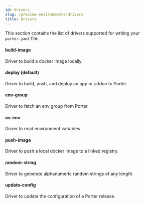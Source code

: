 ```yaml
---
id: drivers
slug: /preview-environments/drivers
title: Drivers
---
```



This section contains the list of drivers supported for writing your `porter.yaml` file.

<div class="container" style={{ padding: 0 }}>
  <div class="row is-multiline">
    <div class="col col--6">
      <Link
        className="card"
        to="./drivers/build-image"
        style={{ height: "100%" }}
      >
        <div class="card__body">
          <h4>build-image</h4>
          <p class="card__body__small">
            Driver to build a docker image locally.
          </p>
        </div>
      </Link>
    </div>
    <div class="col col--6">
      <Link
        className="card"
        to="./drivers/deploy"
        style={{ height: "100%" }}
      >
        <div class="card__body">
          <h4>deploy (default)</h4>
          <p class="card__body__small">
            Driver to build, push, and deploy an app or addon to Porter.
          </p>
        </div>
      </Link>
    </div>
    <div class="col col--6">
      <Link
        className="card"
        to="./drivers/env-group"
        style={{ height: "100%" }}
      >
        <div class="card__body">
          <h4>env-group</h4>
          <p class="card__body__small">
            Driver to fetch an env group from Porter.
          </p>
        </div>
      </Link>
    </div>
    <div class="col col--6">
      <Link
        className="card"
        to="./drivers/os-env"
        style={{ height: "100%" }}
      >
        <div class="card__body">
          <h4>os-env</h4>
          <p class="card__body__small">
            Driver to read environment variables.
          </p>
        </div>
      </Link>
    </div>
    <div class="col col--6">
      <Link
        className="card"
        to="./drivers/push-image"
        style={{ height: "100%" }}
      >
        <div class="card__body">
          <h4>push-image</h4>
          <p class="card__body__small">
            Driver to push a local docker image to a linked registry.
          </p>
        </div>
      </Link>
    </div>
    <div class="col col--6">
      <Link
        className="card"
        to="./drivers/random-string"
        style={{ height: "100%" }}
      >
        <div class="card__body">
          <h4>random-string</h4>
          <p class="card__body__small">
            Driver to generate alphanumeric random strings of any length.
          </p>
        </div>
      </Link>
    </div>
    <div class="col col--6">
      <Link
        className="card"
        to="./drivers/update-config"
        style={{ height: "100%" }}
      >
        <div class="card__body">
          <h4>update-config</h4>
          <p class="card__body__small">
            Driver to update the configuration of a Porter release.
          </p>
        </div>
      </Link>
    </div>
  </div>
</div>

